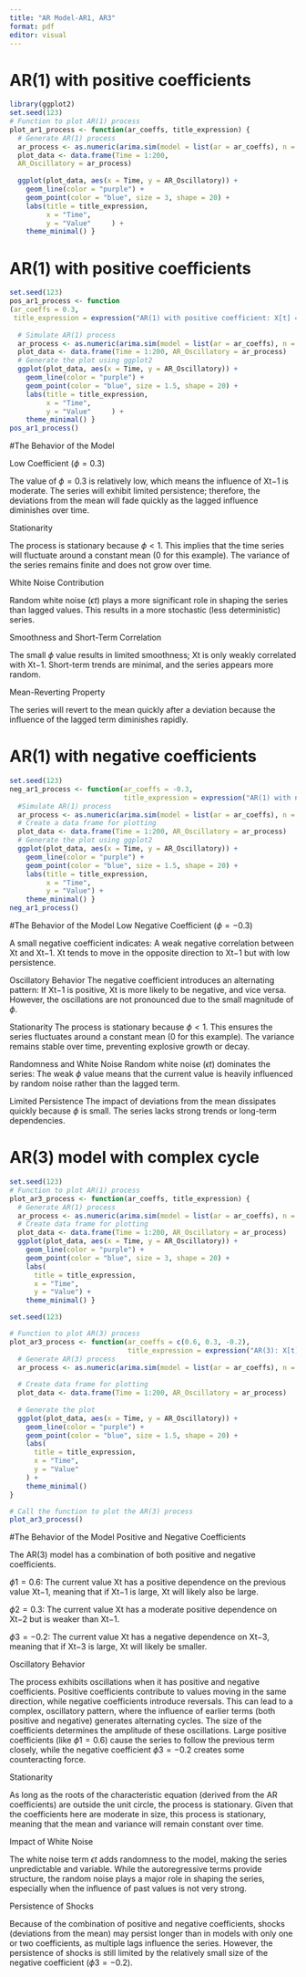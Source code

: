 ```yaml
---
title: "AR Model-AR1, AR3"
format: pdf
editor: visual
---
```


## 

# AR(1) with positive coefficients

```r
library(ggplot2)  
set.seed(123) 
# Function to plot AR(1) process 
plot_ar1_process <- function(ar_coeffs, title_expression) {   
  # Generate AR(1) process   
  ar_process <- as.numeric(arima.sim(model = list(ar = ar_coeffs), n = 200))
  plot_data <- data.frame(Time = 1:200,
  AR_Oscillatory = ar_process)      
  
  ggplot(plot_data, aes(x = Time, y = AR_Oscillatory)) +
    geom_line(color = "purple") +      
    geom_point(color = "blue", size = 3, shape = 20) +      
    labs(title = title_expression,       
         x = "Time",        
         y = "Value"     ) +     
    theme_minimal() }
```

# AR(1) with positive coefficients

```r
set.seed(123) 
pos_ar1_process <- function
(ar_coeffs = 0.3, 
 title_expression = expression("AR(1) with positive coefficient: X[t] = 0.3 * X[t-1] + e[t]")) {   
  
  # Simulate AR(1) process   
  ar_process <- as.numeric(arima.sim(model = list(ar = ar_coeffs), n = 200))
  plot_data <- data.frame(Time = 1:200, AR_Oscillatory = ar_process)      
  # Generate the plot using ggplot2   
  ggplot(plot_data, aes(x = Time, y = AR_Oscillatory)) +      
    geom_line(color = "purple") +      
    geom_point(color = "blue", size = 1.5, shape = 20) +      
    labs(title = title_expression,       
         x = "Time",        
         y = "Value"     ) +     
    theme_minimal() }  
pos_ar1_process() 
```

#The Behavior of the Model

Low Coefficient ($ϕ=0.3$)

The value of $ϕ=0.3$ is relatively low, which means the influence of Xt−1 is moderate. The series will exhibit limited persistence; therefore, the deviations from the mean will fade quickly as the lagged influence diminishes over time.

Stationarity

The process is stationary because $ϕ<1$. This implies that the time series will fluctuate around a constant mean (0 for this example). The variance of the series remains finite and does not grow over time.

White Noise Contribution

Random white noise ($ϵt$) plays a more significant role in shaping the series than lagged values. This results in a more stochastic (less deterministic) series.

Smoothness and Short-Term Correlation

The small $ϕ$ value results in limited smoothness; Xt is only weakly correlated with Xt−1. Short-term trends are minimal, and the series appears more random.

Mean-Reverting Property

The series will revert to the mean quickly after a deviation because the influence of the lagged term diminishes rapidly.

# AR(1) with negative coefficients

```r
set.seed(123)  
neg_ar1_process <- function(ar_coeffs = -0.3,
                            title_expression = expression("AR(1) with negative coefficient: X[t] = -0.3 * X[t-1] + e[t]")) {   
  #Simulate AR(1) process   
  ar_process <- as.numeric(arima.sim(model = list(ar = ar_coeffs), n = 200))      
  # Create a data frame for plotting   
  plot_data <- data.frame(Time = 1:200, AR_Oscillatory = ar_process)      
  # Generate the plot using ggplot2   
  ggplot(plot_data, aes(x = Time, y = AR_Oscillatory)) +      
    geom_line(color = "purple") +      
    geom_point(color = "blue", size = 1.5, shape = 20) +      
    labs(title = title_expression,       
         x = "Time",        
         y = "Value") +     
    theme_minimal() }  
neg_ar1_process() 
```

#The Behavior of the Model Low Negative Coefficient ($ϕ=−0.3$)

A small negative coefficient indicates: A weak negative correlation between Xt and Xt−1. Xt tends to move in the opposite direction to Xt−1 but with low persistence.

Oscillatory Behavior The negative coefficient introduces an alternating pattern: If Xt−1 is positive, Xt is more likely to be negative, and vice versa. However, the oscillations are not pronounced due to the small magnitude of $ϕ$.

Stationarity The process is stationary because $ϕ <1$. This ensures the series fluctuates around a constant mean (0 for this example). The variance remains stable over time, preventing explosive growth or decay.

Randomness and White Noise Random white noise ($ϵt$) dominates the series: The weak $ϕ$ value means that the current value is heavily influenced by random noise rather than the lagged term.

Limited Persistence The impact of deviations from the mean dissipates quickly because $ϕ$ is small. The series lacks strong trends or long-term dependencies.

# AR(3) model with complex cycle

```r
set.seed(123) 
# Function to plot AR(1) process 
plot_ar3_process <- function(ar_coeffs, title_expression) {   
  # Generate AR(1) process   
  ar_process <- as.numeric(arima.sim(model = list(ar = ar_coeffs), n = 200))      
  # Create data frame for plotting   
  plot_data <- data.frame(Time = 1:200, AR_Oscillatory = ar_process)      
  ggplot(plot_data, aes(x = Time, y = AR_Oscillatory)) +      
    geom_line(color = "purple") +      
    geom_point(color = "blue", size = 3, shape = 20) +      
    labs(
      title = title_expression,
      x = "Time",
      y = "Value") +     
    theme_minimal() } 
```

```r
set.seed(123)

# Function to plot AR(3) process
plot_ar3_process <- function(ar_coeffs = c(0.6, 0.3, -0.2), 
                             title_expression = expression("AR(3): X[t] = 0.6 * X[t-1] + 0.3 * X[t-2] - 0.2 * X[t-3] + e[t]")) {
  # Generate AR(3) process
  ar_process <- as.numeric(arima.sim(model = list(ar = ar_coeffs), n = 200))
  
  # Create data frame for plotting
  plot_data <- data.frame(Time = 1:200, AR_Oscillatory = ar_process)
  
  # Generate the plot
  ggplot(plot_data, aes(x = Time, y = AR_Oscillatory)) + 
    geom_line(color = "purple") + 
    geom_point(color = "blue", size = 1.5, shape = 20) + 
    labs(
      title = title_expression,
      x = "Time", 
      y = "Value"
    ) +
    theme_minimal()
}

# Call the function to plot the AR(3) process
plot_ar3_process()
```

#The Behavior of the Model Positive and Negative Coefficients

The AR(3) model has a combination of both positive and negative coefficients.

$ϕ1=0.6$: The current value Xt has a positive dependence on the previous value Xt−1, meaning that if Xt−1 is large, Xt will likely also be large.

$ϕ2=0.3$: The current value Xt has a moderate positive dependence on Xt−2 but is weaker than Xt−1.

$ϕ3=−0.2$: The current value Xt has a negative dependence on Xt−3, meaning that if Xt−3 is large, Xt will likely be smaller.

Oscillatory Behavior

The process exhibits oscillations when it has positive and negative coefficients. Positive coefficients contribute to values moving in the same direction, while negative coefficients introduce reversals. This can lead to a complex, oscillatory pattern, where the influence of earlier terms (both positive and negative) generates alternating cycles. The size of the coefficients determines the amplitude of these oscillations. Large positive coefficients (like $ϕ1=0.6$) cause the series to follow the previous term closely, while the negative coefficient $ϕ3=−0.2$ creates some counteracting force.

Stationarity

As long as the roots of the characteristic equation (derived from the AR coefficients) are outside the unit circle, the process is stationary. Given that the coefficients here are moderate in size, this process is stationary, meaning that the mean and variance will remain constant over time.

Impact of White Noise

The white noise term $ϵt$ adds randomness to the model, making the series unpredictable and variable. While the autoregressive terms provide structure, the random noise plays a major role in shaping the series, especially when the influence of past values is not very strong.

Persistence of Shocks

Because of the combination of positive and negative coefficients, shocks (deviations from the mean) may persist longer than in models with only one or two coefficients, as multiple lags influence the series. However, the persistence of shocks is still limited by the relatively small size of the negative coefficient ($ϕ3=−0.2$).
